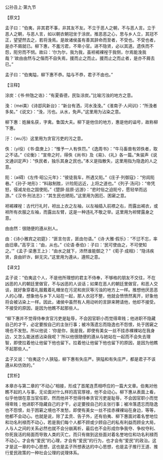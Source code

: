 

公孙丑上·第九节

【原文】

孟子曰：“伯夷，非其君不事，非其友不友。不立于恶人之朝，不与恶人言。立于恶人之朝，与恶人言，如以朝衣朝冠坐于涂炭。推恶恶之心，思与乡人立，其冠不正，望望然去之，若将浼焉。是故诸侯虽有善其辞命而至者，不受也。不受也者，是亦不屑就已。柳下惠，不羞污君，不卑小官。进不隐贤，必以其道。遗佚而不怨，阨穷而不悯。故曰：‘尔为尔，我为我，虽袒裼裸裎于我侧，尔焉能浼我哉？’故由由然与之偕而不自失焉，援而止之而止。援而止之而止者，是亦不屑去已。”

孟子曰：“伯夷隘，柳下惠不恭。隘与不恭，君子不由也。”

【注释】

涂炭：《书·仲虺之诰》：“有夏昏德，民坠涂炭。”比喻污浊的地方之意。

浼：（mei美）《诗邶风新台》：“新台有洒，河水浼浼。”《淮南子·人间训》：“所浼者多矣。”《说文》：“浼，污也。从水，免声。”这里用为沾染之意。

柳下惠：姓展名获，字禽。鲁国大夫。柳下是他住的地方，惠是他的谥号，故称柳下惠。

汙：（wu污）这里用为贪官污吏的污之意。

佚：（yi役）《书·盘庚上》：“惟予一人有佚罚。”《逸周书》：“牛马畜兽有郊佚者，取之不诘。”《论衡》：“宣帝之时，得佚《尚书》及《易》、《礼》各一篇。”朱骏声《说文通训定声》：“佚民者，独乐其身之民也。”本义是指散失，这里用指为隐逸的人之意。

阨：（ai碍）《左传·昭公元年》：“彼徒我车，所遇又阨。”《庄子·列御寇》：“穷闾阨巷。”《孙子·地形》：“料敌制胜，计险阨远近，上将之道也。”《列子·汤问》：“帝凭怒，侵减龙伯之国使阨。”《楚辞·屈原·远游》：“悲时俗之迫阨兮，愿轻举而远游。”《汉书·刑法志》：“其生民也陋阨。”这里用为困厄、困窘之意。

袒裼裸裎：古代行礼时，袒出上衣之左袖，以左袖插入前襟之右，而露出裼衣，或袒所有衣服之左袖，而露出左臂，这是一种违礼不敬之举。这里用为袒臂露身之意。

由由然：很随便的遵从别人。

由：《诗小雅宾之初筵》：“匪言勿言，匪由勿语。”《诗·大雅·假乐》：“不愆不忘，率由旧章。”高亨注：“由，从也。”《论语·泰伯》：子曰：‘民可使由之，不可使知之。’”《孟子·梁惠王上》：“由水之就下，沛然谁能御之？”《荀子·成相》：“隐讳疾贤，良由奸诈，鲜无灾。”这里用为遵从，遵照之意。

【译文】

孟子说：“伯夷这个人，不是他所理想的君主不侍奉，不够格的朋友不交往，不在凶恶的人的朝廷里做官，不与凶恶的人谈话；如果在恶人的朝廷里做官，和恶人交谈，就好象穿着礼服戴着礼帽坐在污泥和炭灰等污浊的地方上一样。推想他厌恶恶人的心理，想象他与乡下人站在一起，那人衣冠不整，他就会愤愤然离开，好象他将会被沾染上一样。因此，诸侯中虽然有人用动听的言辞来聘请他，他却不接受。不接受的原因，是因为他瞧不起那些人。

“柳下惠并不觉得侍奉贪官污吏是耻辱，不会因官职小而觉得卑贱；他进职不隐藏自己的才干，必定要按自己的主张行事；被冷落遗忘而隐逸也不怨恨，处于困窘之境也不发愁。所以他说：‘你是你，我是我，即使有美女一丝不挂赤裸裸站在我身边，又怎么能迷惑沾染我呢？’所以他很随便的遵从与她站在一起而不会失去理智，即使拉着他让他留下他也留下。拉着他让他留下他也留下的原因，是因为他瞧不起那些人。”

孟子又说：“伯夷这个人狭隘，柳下惠有失庄严。狭隘和有失庄严，都是君子不该遵从和仿效的。”

【赏析】

本章亦与第二章的“不动心”相接，形成了首尾连贯相呼应的一篇大文章。伯夷对他瞧不起的人与事，无论面对什么样的高官厚禄，他不会动心。柳下惠从表面上看，似乎他很在意当官任职，然而他并不觉得侍奉贪官污吏是耻辱，不会因官职小而觉得卑贱；他进职不隐藏自己的才干，必定要按自己的主张行事；被冷落遗忘而隐逸也不怨恨，处于困窘之境也不发愁，即使有美女一丝不挂赤裸裸站在身边，等等，他都不会动心。也就是说，除了孟贲、告子外，还有伯夷、柳下惠面对着名誉地位和功名利禄而不动心，若是我们每个人都不顾或少顾自己的私有利益而顾全大局，人与人之间的关系必然也就不会分崩离析，最后也不会形成你争我夺、争权夺利、你死我活的局面而导致人类的灭亡。而只有做到这些面对着名誉地位和功名利禄而不动心，才会有“爱民”的心理，才会有“爱民”的行为，也才会有“爱民”的政治。这才是这一章的中心思想，这也是孟子所想表达的中心思想，也是孟子推行王道、推行爱民政策的一种社会公理的说理体系。

